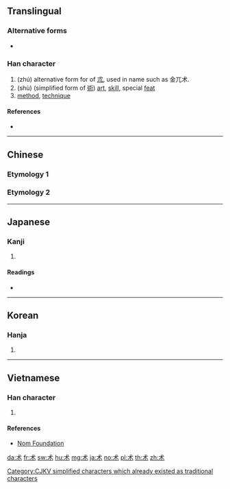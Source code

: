 {{also|術|𥝌}}
==Translingual==

===Alternative forms===
* {{l|mul|朮}}

===Han character===
{{Han char|rn=75|rad=木|as=01|sn=5|four=|canj=ID|ids=⿺木丶}}

# (zhú) alternative form for of [[朮]], used in name such as 金兀术.
# (shù) (simplified form of [[術]]) [[art]], [[skill]], special [[feat]]
# [[method]], [[technique]]

====References====
* {{Han ref|kx=0509.121|hdz=21152.020|uh=672F|ud=26415}}

----

==Chinese==

===Etymology 1===
{{zh-see|術}}

===Etymology 2===
{{zh-see|朮|v}}

----

==Japanese==

===Kanji===
{{ja-kanji|grade=|rs=木01}}

# {{defn|lang=ja|sort=木01}}

====Readings====
* {{ja-readings|on=[[じゅつ]] (jutsu), [[しゅつ]] (shutsu), [[ちゅつ]] (chutsu)|kun=[[もちあわ]] (mochiawa)}}

----

==Korean==

===Hanja===
{{ko-hanja|hangeul=출|eumhun=|rv=chul|mr=ch'ul|y=chwul}}

# {{defn|lang=ko|sort=木01}}

----

==Vietnamese==

===Han character===
{{vi-readings|rs=木01|hanviet=[[thuật]], [[truật]]}}

# {{defn|lang=vi|sort=木01}}

====References====
* [http://nomfoundation.org/common/nom_details.php?codepoint=672f Nom Foundation]

[[Category:CJKV simplified characters which already existed as traditional characters]]

[[da:术]]
[[fr:术]]
[[sw:术]]
[[hu:术]]
[[mg:术]]
[[ja:术]]
[[no:术]]
[[pl:术]]
[[th:术]]
[[zh:术]]